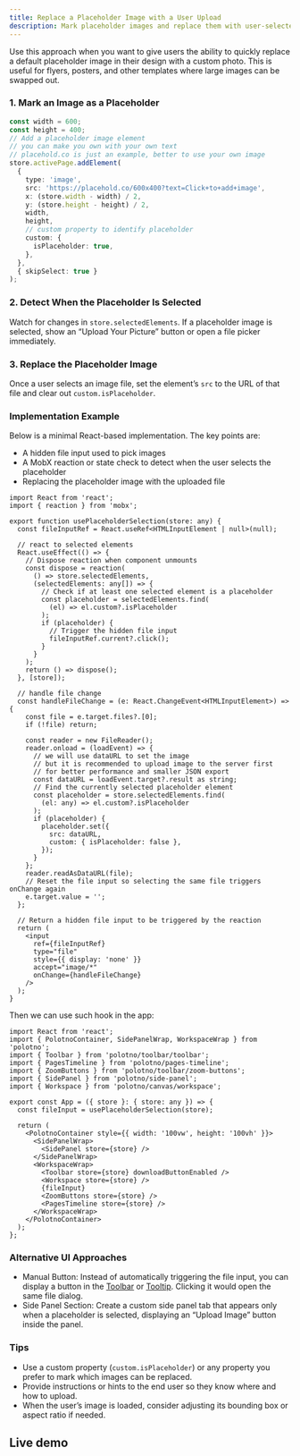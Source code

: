 ```yaml
---
title: Replace a Placeholder Image with a User Upload
description: Mark placeholder images and replace them with user-selected photos in Polotno
---
```


Use this approach when you want to give users the ability to quickly replace a default placeholder image in their design with a custom photo. This is useful for flyers, posters, and other templates where large images can be swapped out.

### 1. Mark an Image as a Placeholder

```ts
const width = 600;
const height = 400;
// Add a placeholder image element
// you can make you own with your own text
// placehold.co is just an example, better to use your own image
store.activePage.addElement(
  {
    type: 'image',
    src: 'https://placehold.co/600x400?text=Click+to+add+image',
    x: (store.width - width) / 2,
    y: (store.height - height) / 2,
    width,
    height,
    // custom property to identify placeholder
    custom: {
      isPlaceholder: true,
    },
  },
  { skipSelect: true }
);
```

### 2. Detect When the Placeholder Is Selected

Watch for changes in `store.selectedElements`. If a placeholder image is selected, show an “Upload Your Picture” button or open a file picker immediately.

### 3. Replace the Placeholder Image

Once a user selects an image file, set the element’s `src` to the URL of that file and clear out `custom.isPlaceholder`.

### Implementation Example

Below is a minimal React-based implementation. The key points are:

- A hidden file input used to pick images
- A MobX reaction or state check to detect when the user selects the placeholder
- Replacing the placeholder image with the uploaded file

```tsx
import React from 'react';
import { reaction } from 'mobx';

export function usePlaceholderSelection(store: any) {
  const fileInputRef = React.useRef<HTMLInputElement | null>(null);

  // react to selected elements
  React.useEffect(() => {
    // Dispose reaction when component unmounts
    const dispose = reaction(
      () => store.selectedElements,
      (selectedElements: any[]) => {
        // Check if at least one selected element is a placeholder
        const placeholder = selectedElements.find(
          (el) => el.custom?.isPlaceholder
        );
        if (placeholder) {
          // Trigger the hidden file input
          fileInputRef.current?.click();
        }
      }
    );
    return () => dispose();
  }, [store]);

  // handle file change
  const handleFileChange = (e: React.ChangeEvent<HTMLInputElement>) => {
    const file = e.target.files?.[0];
    if (!file) return;

    const reader = new FileReader();
    reader.onload = (loadEvent) => {
      // we will use dataURL to set the image
      // but it is recommended to upload image to the server first
      // for better performance and smaller JSON export
      const dataURL = loadEvent.target?.result as string;
      // Find the currently selected placeholder element
      const placeholder = store.selectedElements.find(
        (el: any) => el.custom?.isPlaceholder
      );
      if (placeholder) {
        placeholder.set({
          src: dataURL,
          custom: { isPlaceholder: false },
        });
      }
    };
    reader.readAsDataURL(file);
    // Reset the file input so selecting the same file triggers onChange again
    e.target.value = '';
  };

  // Return a hidden file input to be triggered by the reaction
  return (
    <input
      ref={fileInputRef}
      type="file"
      style={{ display: 'none' }}
      accept="image/*"
      onChange={handleFileChange}
    />
  );
}
```

Then we can use such hook in the app:

```tsx
import React from 'react';
import { PolotnoContainer, SidePanelWrap, WorkspaceWrap } from 'polotno';
import { Toolbar } from 'polotno/toolbar/toolbar';
import { PagesTimeline } from 'polotno/pages-timeline';
import { ZoomButtons } from 'polotno/toolbar/zoom-buttons';
import { SidePanel } from 'polotno/side-panel';
import { Workspace } from 'polotno/canvas/workspace';

export const App = ({ store }: { store: any }) => {
  const fileInput = usePlaceholderSelection(store);

  return (
    <PolotnoContainer style={{ width: '100vw', height: '100vh' }}>
      <SidePanelWrap>
        <SidePanel store={store} />
      </SidePanelWrap>
      <WorkspaceWrap>
        <Toolbar store={store} downloadButtonEnabled />
        <Workspace store={store} />
        {fileInput}
        <ZoomButtons store={store} />
        <PagesTimeline store={store} />
      </WorkspaceWrap>
    </PolotnoContainer>
  );
};
```

### Alternative UI Approaches

- Manual Button: Instead of automatically triggering the file input, you can display a button in the [Toolbar](/docs/toolbar) or [Tooltip](/docs/tooltip). Clicking it would open the same file dialog.
- Side Panel Section: Create a custom side panel tab that appears only when a placeholder is selected, displaying an “Upload Image” button inside the panel.

### Tips

- Use a custom property (`custom.isPlaceholder`) or any property you prefer to mark which images can be replaced.
- Provide instructions or hints to the end user so they know where and how to upload.
- When the user’s image is loaded, consider adjusting its bounding box or aspect ratio if needed.

## Live demo

<Sandbox github="polotno-project/polotno-docs/tree/main/examples/polotno-select-image-placeholder" />


